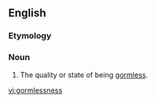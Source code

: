 ==English==

===Etymology===
{{suffix|gormless|ness|lang=en}}

===Noun===
{{en-noun|-}}

# The quality or state of being [[gormless]].

[[vi:gormlessness]]